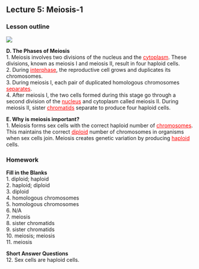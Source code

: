 ## Lecture 5: Meiosis-1

### Lesson outline  
![](./img/nonsis.png)  

**D. The Phases of Meiosis**  
1. Meiosis involves two divisions of the nucleus and the <span style="color:red"><u>cytoplasm</u></span>. These divisions, known as meiosis I and meiosis II, result in four haploid cells.  
2. During <span style="color:red"><u>interphase</u></span>, the reproductive cell grows and duplicates its chromosomes.  
3. During meiosis I, each pair of duplicated homologous chromosomes <span style="color:red"><u>separates</u></span>.  
4. After meiosis I, the two cells formed during this stage go through a second division of the <span style="color:red"><u>nucleus</u></span> and cytoplasm called meiosis II. During meiosis II, sister <span style="color:red"><u>chromatids</u></span> separate to produce four haploid cells.  

**E. Why is meiosis important?**  
1. Meiosis forms sex cells with the correct haploid number of <span style="color:red"><u>chromosomes</u></span>. This maintains the correct <span style="color:red"><u>diploid</u></span> number of chromosomes in organisms when sex cells join. Meiosis creates genetic variation by producing <span style="color:red"><u>haploid</u></span> cells.

### Homework  
**Fill in the Blanks**  
1. diploid; haploid  
2. haploid; diploid  
3. diploid  
4. homologous chromosomes  
5. homologous chromosomes  
6. N/A     
7. meiosis  
8. sister chromatids  
9. sister chromatids  
10. meiosis; meiosis  
11. meiosis  
  
**Short Answer Questions**  
12. Sex cells are haploid cells.  


